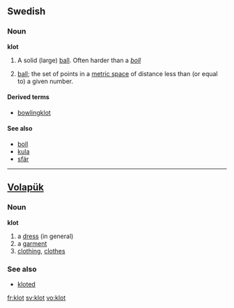 ==Swedish==

===Noun===
{{sv-noun-n-zero}}
'''klot''' {{n}}

# A solid (large) [[ball]]. Often harder than a ''[[boll#Swedish|boll]]''
# {{mathematics|lang=sv}} [[ball]]; the set of points in a [[metric space]] of distance less than (or equal to) a given number.

====Derived terms====
*[[bowlingklot]]

====See also====
*[[boll]]
*[[kula]]
*[[sfär]]

----

==[[Volapük]]==

===Noun===
'''klot'''

# a [[dress]] (in general)
# a [[garment]]
# [[clothing]], [[clothes]]

===See also===
*[[kloted]]

[[fr:klot]]
[[sv:klot]]
[[vo:klot]]